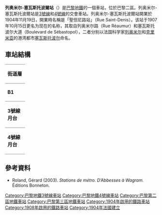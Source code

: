 {{expand|time=2016-02-25T06:10:43+00:00}}
{{no footnotes|time=2016-02-25T06:10:43+00:00}}
{{Infobox station
| name                = 列奥米尔-塞瓦斯托波爾<br />{{lang|fr|Réaumur – Sébastopol}}
| symbol_location     = paris
| symbol              = m
| symbol2             = 
| type                = [[巴黎地鐵|巴黎地鐵]]車站
| image               = [[File:Metro_-_Paris_-_Ligne_3_-_station_Reaumur_-_Sebastopol.jpg|275px]]
| alt                 = 
| caption             = 
| other_name          = 
| address             = Square Émile Chantemps<br>68, rue Réaumur<br>81, rue Réaumur<br>182, rue Saint-Denis<br />[[巴黎第二區|巴黎第二區]]
| borough             = [[法蘭西島|法蘭西島]]
| country             = France
| iso_region          = FR_scale:2000
| coordinates_display = title
| coordinates_format  = dms
| latd  = 48| latm  = 51| lats  = 58| latNS  = N
| longd = 2| longm = 21| longs = 09| longEW = E
| coordinates         = 
| owned               = [[RATP|RATP]]
| operator            = [[RATP|RATP]]
| line                = 
| disabled            = 
| zone                = 1
| opened              = [[File:Paris_Metro_3.svg|15px]] {{start date|1904|11|19}} <br />[[File:Paris_m_4_jms.svg|15px]] {{start date|1908|04|21}}
| closed              = <!-- {{End date|YYYY|MM|DD|df=y}} -->
| services            = 
| map_type            = France Paris
}}
'''列奥米尔-塞瓦斯托波爾站'''（{{lang-fr|Réaumur - Sébastopol}}）是[[巴黎地鐵|巴黎地鐵]]的一個車站，位於巴黎二區。列奥米尔-塞瓦斯托波爾站是[[巴黎地鐵3號線|3號線]]和[[巴黎地鐵4號線|4號線]]的交會車站。列奥米尔-塞瓦斯托波爾站開業於1904年11月19日，開業時名稱是「聖但尼路站」（Rue Saint-Denis）。该站于1907年10月15日更名为现在的名称，其取自列奥米尔路（Rue Réaumur）和塞瓦斯托波尔大道（Boulevard de Sébastopol），二者分别以法国科学家[[勒内-安托万·费尔绍·德·列奥米尔|列奥米尔]]和[[克里米亚|克里米亚]]的港湾都市[[塞瓦斯托波爾|塞瓦斯托波尔]]命名。

== 車站結構 ==
{| border=0 cellspacing=0 cellpadding=3
|style="border-bottom:solid 1px gray;border-top:solid 1px gray;" width=50 valign=top|'''街道層'''
|-
|style="border-bottom:solid 1px gray;border-top:solid 1px gray;" width=50 valign=top|'''B1'''
|style="border-top:solid 1px gray;border-bottom:solid 1px gray;" width=100 valign=top|月台連接夾層
|-
|style="border-bottom:solid 1px gray;" width=50 rowspan=4 valign=top|'''3號線月台'''
|style="border-top:solid 1px gray;border-right:solid 2px black;border-left:solid 2px black;border-bottom:solid 2px black;" colspan=2|<center><small>[[側式月台|側式月台]]，右側開門</small></center>
|-
|style="border-bottom:solid 1px gray;" width=100|西行
|style="border-bottom:solid 1px gray;" width=390|{{arrow|L}} [[File:Metro-M.svg|16x16px]][[File:Paris_m_3_jms.svg|16x16px]]往[[勒瓦盧瓦橋-培根站|勒瓦盧瓦橋-培根]]<small>（[[小路站_(法國)|小路]]）</small>
|-
|東行
|{{arrow|R}} [[File:Metro-M.svg|16x16px]][[File:Paris_m_3_jms.svg|16x16px]]往[[加列尼站|加列尼]]<small>（[[工藝美術館站|工藝美術館]]）</small>
|-
|style="border-top:solid 2px black;border-right:solid 2px black;border-left:solid 2px black;border-bottom:solid 1px gray;" colspan=2|<center><small>[[側式月台|側式月台]]，右側開門</small></center>
|-
|style="border-bottom:solid 1px gray;" width=50 rowspan=4 valign=top|'''4號線月台'''
|style="border-top:solid 1px gray;border-right:solid 2px black;border-left:solid 2px black;border-bottom:solid 2px black;" colspan=2|<center><small>[[側式月台|側式月台]]，右側開門</small></center>
|-
|style="border-bottom:solid 1px gray;" width=100|北行
|style="border-bottom:solid 1px gray;" width=390|{{arrow|L}} [[File:Metro-M.svg|16x16px]][[File:Paris_Metro_4.svg|16x16px]]往[[克里尼昂古門站|克里尼昂古門]]<small>（[[斯特拉斯堡-聖德尼站|斯特拉斯堡-聖德尼]]）</small>
|-
|南行
|{{arrow|R}} [[File:Metro-M.svg|16x16px]][[File:Paris_Metro_4.svg|16x16px]]往[[巴涅-露西·奧布拉克站|巴涅-露西·奧布拉克]]<small>（[[埃蒂安·馬塞爾站|埃蒂安·馬塞爾]]）</small>
|-
|style="border-top:solid 2px black;border-right:solid 2px black;border-left:solid 2px black;border-bottom:solid 1px gray;" colspan=2|<center><small>[[側式月台|側式月台]]，右側開門</small></center>
|}
{{commons category|Réaumur – Sébastopol (Paris Metro)}}

==參考資料==
*Roland, Gérard (2003). ''Stations de métro. D’Abbesses à Wagram.'' Éditions Bonneton.

{{巴黎地鐵3號線}}
{{巴黎地鐵4號線}}

{{DEFAULTSORT:Réaumur – Sébastopol}}
[[Category:巴黎地鐵3號線車站|Category:巴黎地鐵3號線車站]]
[[Category:巴黎地鐵4號線車站|Category:巴黎地鐵4號線車站]]
[[Category:巴黎第二區地鐵車站|Category:巴黎第二區地鐵車站]]
[[Category:巴黎第三區地鐵車站|Category:巴黎第三區地鐵車站]]
[[Category:1904年啟用的鐵路車站|Category:1904年啟用的鐵路車站]]
[[Category:1908年啟用的鐵路車站|Category:1908年啟用的鐵路車站]]
[[Category:1904年法國建立|Category:1904年法國建立]]